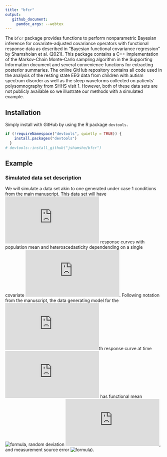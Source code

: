 ```yaml
---
title: "bfcr"
output:
   github_document:
     pandoc_args: --webtex
---
```


The `bfcr` package provides functions to perform nonparametric Bayesian inference for covariate-adjusted covariance operators with functional response data as described in "Bayesian functional covariance regression" by Shamshoian et al. (2021). This package contains a C++ implementation of the Markov-Chain Monte-Carlo sampling algorithm in the Supporting Information document and several convenience functions for extracting posterior summaries. The online GitHub repository contains all code used in the analysis of the resting state EEG data from children with autism spectrum disorder as well as the sleep waveforms collected on patients' polysomnography from SHHS visit 1. However, both of these data sets are not publicly available so we illustrate our methods with a simulated example.

## Installation 

Simply install with GitHub by using the R package `devtools.`

```r
if (!requireNamespace("devtools", quietly = TRUE)) {
    install.packages("devtools")
  }
# devtools::install_github("jshamsho/bfcr")
```

## Example
### Simulated data set description
We will simulate a data set akin to one generated under case 1 conditions from the main manuscript. This data set will have ![formula](https://latex.codecogs.com/svg.latex?N&space;=&space;100) response curves with population mean and heteroscedasticity dependending on a single covariate ![formula](https://latex.codecogs.com/svg.latex?x). Following notation from the manuscript, the data generating model for the ![formula](https://latex.codecogs.com/svg.latex?i)th response curve at time ![formula](https://latex.codecogs.com/svg.latex?t) has functional mean ![formula](https://latex.codecogs.com/svg.latex?\mu(t,&space;x_{i})), random deviation ![formula](https://latex.codecogs.com/svg.latex?r_{i}(t,&space;x_{i})), and measurement source error ![formula](https://latex.codecogs.com/svg.latex?\epsilon_{i}(t))).
